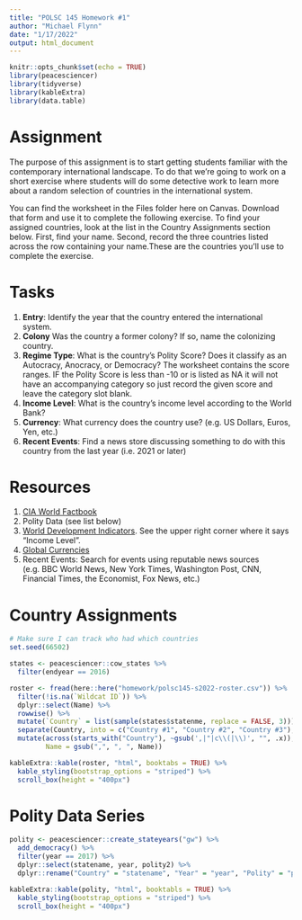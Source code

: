 ```yaml
---
title: "POLSC 145 Homework #1"
author: "Michael Flynn"
date: "1/17/2022"
output: html_document
---
```


```r
knitr::opts_chunk$set(echo = TRUE)
library(peacesciencer)
library(tidyverse)
library(kableExtra)
library(data.table)
```

# Assignment

The purpose of this assignment is to start getting students familiar with the contemporary international landscape. To do that we're going to work on a short exercise where students will do some detective work to learn more about a random selection of countries in the international system.

You can find the worksheet in the Files folder here on Canvas. Download that form and use it to complete the following exercise. To find your assigned countries, look at the list in the Country Assignments section below. First, find your name. Second, record the three countries listed across the row containing your name.These are the countries you'll use to complete the exercise. 

# Tasks

1. **Entry**: Identify the year that the country entered the international system.
2. **Colony** Was the country a former colony? If so, name the colonizing country.
3. **Regime Type**: What is the country's Polity Score? Does it classify as an Autocracy, Anocracy, or Democracy? The worksheet contains the score ranges. IF the Polity Score is less than -10 or is listed as NA it will not have an accompanying category so just record the given score and leave the category slot blank. 
4. **Income Level**: What is the country's income level according to the World Bank?
5. **Currency**: What currency does the country use? (e.g. US Dollars, Euros, Yen, etc.)
6. **Recent Events**: Find a news store discussing something to do with this country from the last year (i.e. 2021 or later)

# Resources

1. [CIA World Factbook](https://www.cia.gov/the-world-factbook/countries/)
2. Polity Data (see list below)
3. [World Development Indicators](https://data.worldbank.org/country). See the upper right corner where it says "Income Level".
4. [Global Currencies](https://en.wikipedia.org/wiki/List_of_circulating_currencies)
5. Recent Events: Search for events using reputable news sources (e.g. BBC World News, New York Times, Washington Post, CNN, Financial Times, the Economist, Fox News, etc.)


# Country Assignments

```r

# Make sure I can track who had which countries
set.seed(66502)

states <- peacesciencer::cow_states %>% 
  filter(endyear == 2016)

roster <- fread(here::here("homework/polsc145-s2022-roster.csv")) %>% 
  filter(!is.na(`Wildcat ID`)) %>% 
  dplyr::select(Name) %>% 
  rowwise() %>% 
  mutate(`Country` = list(sample(states$statenme, replace = FALSE, 3))) %>% 
  separate(Country, into = c("Country #1", "Country #2", "Country #3"), sep = ",") %>% 
  mutate(across(starts_with("Country"), ~gsub(',|"|c\\(|\\)', "", .x)),
         Name = gsub(",", ", ", Name))

kableExtra::kable(roster, "html", booktabs = TRUE) %>% 
  kable_styling(bootstrap_options = "striped") %>% 
  scroll_box(height = "400px")
```


# Polity Data Series

```r
polity <- peacesciencer::create_stateyears("gw") %>% 
  add_democracy() %>% 
  filter(year == 2017) %>% 
  dplyr::select(statename, year, polity2) %>% 
  dplyr::rename("Country" = "statename", "Year" = "year", "Polity" = "polity2")

kableExtra::kable(polity, "html", booktabls = TRUE) %>% 
  kable_styling(bootstrap_options = "striped") %>% 
  scroll_box(height = "400px")
```